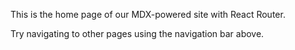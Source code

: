 <PageWrapper>

This is the home page of our MDX-powered site with React Router.

Try navigating to other pages using the navigation bar above.

</PageWrapper>
